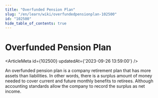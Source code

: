 ```yaml
---
title: "Overfunded Pension Plan"
slug: "/en/learn/wiki/overfundedpensionplan-102500"
id: "102500"
hide_table_of_contents: true
---
```



# Overfunded Pension Plan

<ArticleMeta id={102500} updatedAt={'2023-09-26 13:59:00'} />
<div className='border-solid border-b border-t-0 my-4 border-[var(--ifm-color-gray-300)]' />

An overfunded pension plan is a company retirement plan that has more assets than liabilities. In other words, there is a surplus amount of money needed to cover current and future monthly benefits to retirees. Although accounting standards allow the company to record the surplus as net income.
